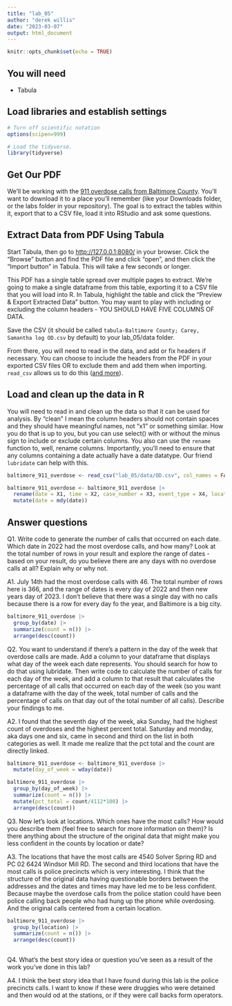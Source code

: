 ```yaml
---
title: "lab_05"
author: "derek willis"
date: "2023-03-07"
output: html_document
---
```


```r
knitr::opts_chunk$set(echo = TRUE)
```

## You will need

-   Tabula

## Load libraries and establish settings

```r
# Turn off scientific notation
options(scipen=999)

# Load the tidyverse.
library(tidyverse)

```

## Get Our PDF

We'll be working with the [911 overdose calls from Baltimore County](https://drive.google.com/file/d/1qkYuojGF_6WKFr5aNQxmewDzcKyOiJFr/view?usp=share_link). You'll want to download it to a place you'll remember (like your Downloads folder, or the labs folder in your repository). The goal is to extract the tables within it, export that to a CSV file, load it into RStudio and ask some questions.

## Extract Data from PDF Using Tabula

Start Tabula, then go to <http://127.0.0.1:8080/> in your browser. Click the "Browse" button and find the PDF file and click "open", and then click the "Import button" in Tabula. This will take a few seconds or longer.

This PDF has a single table spread over multiple pages to extract. We're going to make a single dataframe from this table, exporting it to a CSV file that you will load into R. In Tabula, highlight the table and click the "Preview & Export Extracted Data" button. You may want to play with including or excluding the column headers - YOU SHOULD HAVE FIVE COLUMNS OF DATA.

Save the CSV (it should be called `tabula-Baltimore County; Carey, Samantha log OD.csv` by default) to your lab_05/data folder.

From there, you will need to read in the data, and add or fix headers if necessary. You can choose to include the headers from the PDF in your exported CSV files OR to exclude them and add them when importing. `read_csv` allows us to do this ([and more](https://readr.tidyverse.org/reference/read_delim.html)).

## Load and clean up the data in R

You will need to read in and clean up the data so that it can be used for analysis. By "clean" I mean the column headers should not contain spaces and they should have meaningful names, not "x1" or something similar. How you do that is up to you, but you can use select() with or without the minus sign to include or exclude certain columns. You also can use the `rename` function to, well, rename columns. Importantly, you'll need to ensure that any columns containing a date actually have a date datatype. Our friend `lubridate` can help with this.

```r
baltimore_911_overdose <- read_csv("lab_05/data/OD.csv", col_names = FALSE) 

baltimore_911_overdose <- baltimore_911_overdose |>
  rename(date = X1, time = X2, case_number = X3, event_type = X4, location = X5) |>
  mutate(date = mdy(date))
```

## Answer questions

Q1. Write code to generate the number of calls that occurred on each date. Which date in 2022 had the most overdose calls, and how many? Look at the total number of rows in your result and explore the range of dates - based on your result, do you believe there are any days with no overdose calls at all? Explain why or why not.

A1. July 14th had the most overdose calls with 46. The total number of rows here is 366, and the range of dates is every day of 2022 and then new years day of 2023. I don't believe that there was a single day with no calls because there is a row for every day fo the year, and Baltimore is a big city.

```r
baltimore_911_overdose |>
  group_by(date) |>
  summarize(count = n()) |>
  arrange(desc(count))
```

Q2. You want to understand if there's a pattern in the day of the week that overdose calls are made. Add a column to your dataframe that displays what day of the week each date represents. You should search for how to do that using lubridate. Then write code to calculate the number of calls for each day of the week, and add a column to that result that calculates the percentage of all calls that occurred on each day of the week (so you want a dataframe with the day of the week, total number of calls and the percentage of calls on that day out of the total number of all calls). Describe your findings to me.

A2. I found that the seventh day of the week, aka Sunday, had the highest count of overdoses and the highest percent total. Saturday and monday, aka days one and six, came in second and third on the list in both categories as well. It made me realize that the pct total and the count are directly linked.

```r
baltimore_911_overdose <- baltimore_911_overdose |>
  mutate(day_of_week = wday(date))

baltimore_911_overdose |>
  group_by(day_of_week) |>
  summarize(count = n()) |>
  mutate(pct_total = count/4112*100) |>
  arrange(desc(count))
```

Q3. Now let's look at locations. Which ones have the most calls? How would you describe them (feel free to search for more information on them)? Is there anything about the structure of the original data that might make you less confident in the counts by location or date?

A3. The locations that have the most calls are 4540 Solver Spring RD and PC 02 6424 Windsor Mill RD. The second and third locations that have the most calls is police precincts which is very interesting. I think that the structure of the original data having questionable borders between the addresses and the dates and times may have led me to be less confident. Because maybe the overdose calls from the police station could have been police calling back people who had hung up the phone while overdosing. And the original calls centered from a certain location.

```r
baltimore_911_overdose |>
  group_by(location) |>
  summarize(count = n()) |>
  arrange(desc(count))
  
```

Q4. What's the best story idea or question you've seen as a result of the work you've done in this lab?

A4. I think the best story idea that I have found during this lab is the police precincts calls. I want to know if these were druggies who were detained and then would od at the stations, or if they were call backs form operators.
